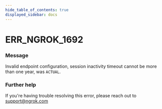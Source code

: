 ```yaml
---
hide_table_of_contents: true
displayed_sidebar: docs
---
```



# ERR_NGROK_1692

### Message
Invalid endpoint configuration, session inactivity timeout cannot be more than one year, was `ACTUAL`.

<ErrorDetails error='err_ngrok_1692' />


### Further help
If you're having trouble resolving this error, please reach out to [support@ngrok.com](mailto:support@ngrok.com?subject=Help%20with%20ERR_NGROK_1692)

